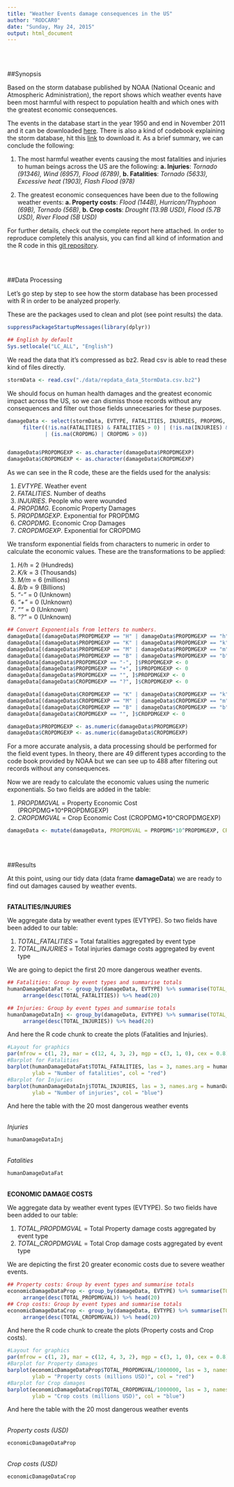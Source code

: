 ```yaml
---
title: "Weather Events damage consequences in the US"
author: "RODCAR0"
date: "Sunday, May 24, 2015"
output: html_document
---
```


<br>
<br>

##Synopsis

Based on the storm database published by NOAA (National Oceanic and Atmospheric Administration), the report shows which weather events have been most harmful with respect to population health and which ones with the greatest economic consequences.

The events in the database start in the year 1950 and end in November 2011 and it can be downloaded [here](ftp://ftp.ncdc.noaa.gov/pub/data/swdi/stormevents/csvfiles/). There is also a kind of codebook explaining the storm database, hit this [link](https://d396qusza40orc.cloudfront.net/repdata%2Fpeer2_doc%2Fpd01016005curr.pdf) to download it. As a brief summary, we can conclude the following:

1. The most harmful weather events causing the most fatalities and injuries to human beings across the US are the following: **a. Injuries**: *Tornado (91346), Wind (6957), Flood (6789)*, **b. Fatalities**: *Tornado (5633), Excessive heat (1903), Flash Flood (978)*
     
2. The greatest economic consequences have been due to the following weather events: **a. Property costs**: *Flood (144B), Hurrican/Thyphoon (69B), Tornado (56B)*, **b. Crop costs**: *Drought (13.9B USD), Flood (5.7B USD), River Flood (5B USD)*

For further details, check out the complete report here attached. In order to reproduce completely this analysis, you can find all kind of information and the R code in this [git repository]().

<br>
<br>

##Data Processing

Let's go step by step to see how the storm database has been processed with R in order to be analyzed properly.

These are the packages used to clean and plot (see point results) the data.

```r
suppressPackageStartupMessages(library(dplyr))

## English by default
Sys.setlocale("LC_ALL", "English")
```

We read the data that it's compressed as bz2. Read csv is able to read these kind of files directly.

```r
stormData <- read.csv("./data/repdata_data_StormData.csv.bz2")
```

We should focus on human health damages and the greatest economic impact across the US, so we can dismiss those records without any consequences and filter out those fields unnecesaries for these purposes.

```r
damageData <- select(stormData, EVTYPE, FATALITIES, INJURIES, PROPDMG, PROPDMGEXP, CROPDMG, CROPDMGEXP) %>% 
     filter((!is.na(FATALITIES) & FATALITIES > 0) | (!is.na(INJURIES) & INJURIES > 0) | (is.na(PROPDMG) | PROPDMG > 0) 
            | (is.na(CROPDMG) | CROPDMG > 0))


damageData$PROPDMGEXP <- as.character(damageData$PROPDMGEXP)
damageData$CROPDMGEXP <- as.character(damageData$CROPDMGEXP)

```

As we can see in the R code, these are the fields used for the analysis:

1. *EVTYPE*. Weather event
2. *FATALITIES*. Number of deaths
3. *INJURIES*. People who were wounded
4. *PROPDMG*. Economic Property Damages
5. *PROPDMGEXP*. Exponential for PROPDMG
6. *CROPDMG*. Economic Crop Damages
7. *CROPDMGEXP*. Exponential for CROPDMG

We transform exponential fields from characters to numeric in order to calculate the economic values. These are the transformations to be applied:

1. *H/h* = 2 (Hundreds)
2. *K/k* = 3 (Thousands)
3. *M/m* = 6 (millions)
4. *B/b* = 9 (Billions)
5. *"-"* = 0 (Unknown)
6. *"+"* = 0 (Unknown)
7. *""* = 0 (Unknown)
8. *"?"* = 0 (Unknown)

```r
## Convert Exponentials from letters to numbers.
damageData[(damageData$PROPDMGEXP == "H" | damageData$PROPDMGEXP == "h"), ]$PROPDMGEXP <- 2
damageData[(damageData$PROPDMGEXP == "K" | damageData$PROPDMGEXP == "k"), ]$PROPDMGEXP <- 3
damageData[(damageData$PROPDMGEXP == "M" | damageData$PROPDMGEXP == "m"), ]$PROPDMGEXP <- 6
damageData[(damageData$PROPDMGEXP == "B" | damageData$PROPDMGEXP == "b"), ]$PROPDMGEXP <- 9
damageData[damageData$PROPDMGEXP == "-", ]$PROPDMGEXP <- 0
damageData[damageData$PROPDMGEXP == "+", ]$PROPDMGEXP <- 0
damageData[damageData$PROPDMGEXP == "", ]$PROPDMGEXP <- 0
damageData[damageData$CROPDMGEXP == "?", ]$CROPDMGEXP <- 0

damageData[(damageData$CROPDMGEXP == "K" | damageData$CROPDMGEXP == "k"), ]$CROPDMGEXP <- 3
damageData[(damageData$CROPDMGEXP == "M" | damageData$CROPDMGEXP == "m"), ]$CROPDMGEXP <- 6
damageData[(damageData$CROPDMGEXP == "B" | damageData$CROPDMGEXP == "b"), ]$CROPDMGEXP <- 9
damageData[damageData$CROPDMGEXP == "", ]$CROPDMGEXP <- 0

damageData$PROPDMGEXP <- as.numeric(damageData$PROPDMGEXP)
damageData$CROPDMGEXP <- as.numeric(damageData$CROPDMGEXP)
```
For a more accurate analysis, a data processing should be performed for the field event types. In theory, there are 49 different types according to the code book provided by NOAA but we can see up to 488 after filtering out records without any consequences.

Now we are ready to calculate the economic values using the numeric exponentials. So two fields are added in the table:

1. *PROPDMGVAL* = Property Economic Cost (PROPDMG*10^PROPDMGEXP)
2. *CROPDMGVAL* = Crop Economic Cost (CROPDMG*10^CROPDMGEXP)


```r
damageData <- mutate(damageData, PROPDMGVAL = PROPDMG*10^PROPDMGEXP, CROPDMGVAL=CROPDMG*10^CROPDMGEXP)
```
<br>
<br>

##Results

At this point, using our tidy data (data frame **damageData**) we are ready to find out damages caused by weather events.

<br>
**FATALITIES/INJURIES**

We aggregate data by weather event types (EVTYPE). So two fields have been added to our table:

1. *TOTAL_FATALITIES* = Total fatalities aggregated by event type
2. *TOTAL_INJURIES* = Total injuries damage costs aggregated by event type

We are going to depict the first 20 more dangerous weather events.

```r

## Fatalities: Group by event types and summarise totals
humanDamageDataFat <- group_by(damageData, EVTYPE) %>% summarise(TOTAL_FATALITIES = sum(FATALITIES)) %>%
     arrange(desc(TOTAL_FATALITIES)) %>% head(20)

## Injuries: Group by event types and summarise totals
humanDamageDataInj <- group_by(damageData, EVTYPE) %>% summarise(TOTAL_INJURIES = sum(INJURIES)) %>%
     arrange(desc(TOTAL_INJURIES)) %>% head(20)

```


And here the R code chunk to create the plots (Fatalities and Injuries).

```r
#Layout for graphics
par(mfrow = c(1, 2), mar = c(12, 4, 3, 2), mgp = c(3, 1, 0), cex = 0.8)
#Barplot for Fatalities
barplot(humanDamageDataFat$TOTAL_FATALITIES, las = 3, names.arg = humanDamageDataFat$EVTYPE, main = "Top 20 Highest Fatalities", 
        ylab = "Number of fatalities", col = "red")
#Barplot for Injuries
barplot(humanDamageDataInj$TOTAL_INJURIES, las = 3, names.arg = humanDamageDataInj$EVTYPE, main = "Top 20 Highest Injuries", 
        ylab = "Number of injuries", col = "blue")
```


And here the table with the 20 most dangerous weather events

<br>
*Injuries*

```r
humanDamageDataInj
```
<br>
*Fatalities*

```r
humanDamageDataFat
```
<br>
**ECONOMIC DAMAGE COSTS**

We aggregate data by weather event types (EVTYPE). So two fields have been added to our table:

1. *TOTAL_PROPDMGVAL* = Total Property damage costs aggregated by event type
2. *TOTAL_CROPDMGVAL* = Total Crop damage costs aggregated by event type

We are depicting the first 20 greater economic costs due to severe weather events.

```r
## Property costs: Group by event types and summarise totals
economicDamageDataProp <- group_by(damageData, EVTYPE) %>% summarise(TOTAL_PROPDMGVAL = sum(PROPDMGVAL)) %>%
     arrange(desc(TOTAL_PROPDMGVAL)) %>% head(20)
## Crop costs: Group by event types and summarise totals
economicDamageDataCrop <- group_by(damageData, EVTYPE) %>% summarise(TOTAL_CROPDMGVAL = sum(CROPDMGVAL)) %>%
     arrange(desc(TOTAL_CROPDMGVAL)) %>% head(20)
```


And here the R code chunk to create the plots (Property costs and Crop costs).

```r
#Layout for graphics
par(mfrow = c(1, 2), mar = c(12, 4, 3, 2), mgp = c(3, 1, 0), cex = 0.8)
#Barplot for Property damages
barplot(economicDamageDataProp$TOTAL_PROPDMGVAL/1000000, las = 3, names.arg = economicDamageDataProp$EVTYPE, main = "Top 20 greatest property costs", 
        ylab = "Property costs (millions USD)", col = "red")
#Barplot for Crop damages
barplot(economicDamageDataCrop$TOTAL_CROPDMGVAL/1000000, las = 3, names.arg = economicDamageDataCrop$EVTYPE, main = "Top 20 greatest crop costs", 
        ylab = "Crop costs (millions USD)", col = "blue")
```


And here the table with the 20 most dangerous weather events

<br>
*Property costs (USD)*

```r
economicDamageDataProp
```

<br>
*Crop costs (USD)*

```r
economicDamageDataCrop
```
